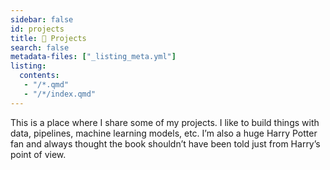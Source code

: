 ```yaml
---
sidebar: false
id: projects
title: 🚀 Projects
search: false
metadata-files: ["_listing_meta.yml"]
listing:
  contents: 
   - "/*.qmd"
   - "/*/index.qmd"
---
```


This is a place where I share some of my projects. 
I like to build things with data, pipelines, machine learning models, etc. I'm also a huge Harry Potter fan and always thought the book shouldn't have been told just from Harry's point of view.
